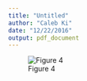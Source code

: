 ```yaml
---
title: "Untitled"
author: "Caleb Ki"
date: "12/22/2016"
output: pdf_document
---
```


![Figure 4](Shiny_Screenshots/marker1.PNG)
